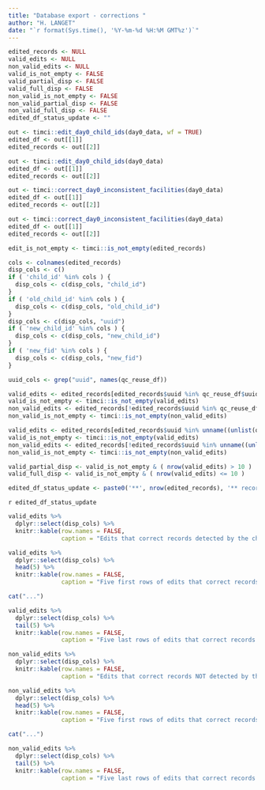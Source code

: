 ```yaml
---
title: "Database export - corrections "
author: "H. LANGET"
date: "`r format(Sys.time(), '%Y-%m-%d %H:%M GMT%z')`"
---
```


```r
edited_records <- NULL
valid_edits <- NULL
non_valid_edits <- NULL
valid_is_not_empty <- FALSE
valid_partial_disp <- FALSE
valid_full_disp <- FALSE
non_valid_is_not_empty <- FALSE
non_valid_partial_disp <- FALSE
non_valid_full_disp <- FALSE
edited_df_status_update <- ""
```

```r
out <- timci::edit_day0_child_ids(day0_data, wf = TRUE)
edited_df <- out[[1]]
edited_records <- out[[2]]
```

```r
out <- timci::edit_day0_child_ids(day0_data)
edited_df <- out[[1]]
edited_records <- out[[2]]
```

```r
out <- timci::correct_day0_inconsistent_facilities(day0_data)
edited_df <- out[[1]]
edited_records <- out[[2]]
```

```r
out <- timci::correct_day0_inconsistent_facilities(day0_data)
edited_df <- out[[1]]
edited_records <- out[[2]]
```

```r
edit_is_not_empty <- timci::is_not_empty(edited_records)
```

```r
cols <- colnames(edited_records)
disp_cols <- c()
if ( 'child_id' %in% cols ) {
  disp_cols <- c(disp_cols, "child_id")
}
if ( 'old_child_id' %in% cols ) {
  disp_cols <- c(disp_cols, "old_child_id")
}
disp_cols <- c(disp_cols, "uuid")
if ( 'new_child_id' %in% cols ) {
  disp_cols <- c(disp_cols, "new_child_id")
}
if ( 'new_fid' %in% cols ) {
  disp_cols <- c(disp_cols, "new_fid")
}
```

```r
uuid_cols <- grep("uuid", names(qc_reuse_df))
```

```r
valid_edits <- edited_records[edited_records$uuid %in% qc_reuse_df$uuid,]
valid_is_not_empty <- timci::is_not_empty(valid_edits)
non_valid_edits <- edited_records[!edited_records$uuid %in% qc_reuse_df$uuid,]
non_valid_is_not_empty <- timci::is_not_empty(non_valid_edits)
```

```r
valid_edits <- edited_records[edited_records$uuid %in% unname((unlist(qc_reuse_df[colnames(qc_reuse_df[uuid_cols])]))),]
valid_is_not_empty <- timci::is_not_empty(valid_edits)
non_valid_edits <- edited_records[!edited_records$uuid %in% unname((unlist(qc_reuse_df[colnames(qc_reuse_df[uuid_cols])]))),]
non_valid_is_not_empty <- timci::is_not_empty(non_valid_edits)
```

```r
valid_partial_disp <- valid_is_not_empty & ( nrow(valid_edits) > 10 )
valid_full_disp <- valid_is_not_empty & ( nrow(valid_edits) <= 10 )
```

```r
edited_df_status_update <- paste0('**', nrow(edited_records), '** record(s) were manually edited in the ', db_name, ' database.')
```

`r edited_df_status_update`

```r
valid_edits %>%
  dplyr::select(disp_cols) %>%
  knitr::kable(row.names = FALSE,
               caption = "Edits that correct records detected by the check")
```

```r
valid_edits %>%
  dplyr::select(disp_cols) %>%
  head(5) %>%
  knitr::kable(row.names = FALSE,
               caption = "Five first rows of edits that correct records detected by the check")
```

```r
cat("...")
```

```r
valid_edits %>%
  dplyr::select(disp_cols) %>%
  tail(5) %>%
  knitr::kable(row.names = FALSE,
               caption = "Five last rows of edits that correct records detected by the check")
```

```r
non_valid_edits %>%
  dplyr::select(disp_cols) %>%
  knitr::kable(row.names = FALSE,
               caption = "Edits that correct records NOT detected by the check")
```

```r
non_valid_edits %>%
  dplyr::select(disp_cols) %>%
  head(5) %>%
  knitr::kable(row.names = FALSE,
               caption = "Five first rows of edits that correct records NOT detected by the check")
```

```r
cat("...")
```

```r
non_valid_edits %>%
  dplyr::select(disp_cols) %>%
  tail(5) %>%
  knitr::kable(row.names = FALSE,
               caption = "Five last rows of edits that correct records NOT detected by the check")
```
